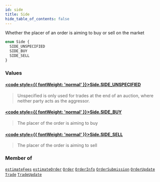 ```yaml
---
id: side
title: Side
hide_table_of_contents: false
---
```








Whether the placer of an order is aiming to buy or sell on the market

```graphql
enum Side {
  SIDE_UNSPECIFIED
  SIDE_BUY
  SIDE_SELL
}
```


### Values

#### [<code style={{ fontWeight: 'normal' }}>Side.<b>SIDE_UNSPECIFIED</b></code>](#) 
> Unspecified is only used for trades at the end of an auction, where neither party acts as the aggressor.
> 

#### [<code style={{ fontWeight: 'normal' }}>Side.<b>SIDE_BUY</b></code>](#) 
> The placer of the order is aiming to buy
> 

#### [<code style={{ fontWeight: 'normal' }}>Side.<b>SIDE_SELL</b></code>](#) 
> The placer of the order is aiming to sell
> 



### Member of

[`estimateFees`](/mainnet/api/graphql/queries/estimate-fees)  <Badge class="secondary" text="query"/><Bullet />[`estimateOrder`](/mainnet/api/graphql/queries/estimate-order)  <Badge class="secondary" text="query"/><Bullet />[`Order`](/mainnet/api/graphql/objects/order)  <Badge class="secondary" text="object"/><Bullet />[`OrderInfo`](/mainnet/api/graphql/inputs/order-info)  <Badge class="secondary" text="input"/><Bullet />[`OrderSubmission`](/mainnet/api/graphql/objects/order-submission)  <Badge class="secondary" text="object"/><Bullet />[`OrderUpdate`](/mainnet/api/graphql/objects/order-update)  <Badge class="secondary" text="object"/><Bullet />[`Trade`](/mainnet/api/graphql/objects/trade)  <Badge class="secondary" text="object"/><Bullet />[`TradeUpdate`](/mainnet/api/graphql/objects/trade-update)  <Badge class="secondary" text="object"/>



